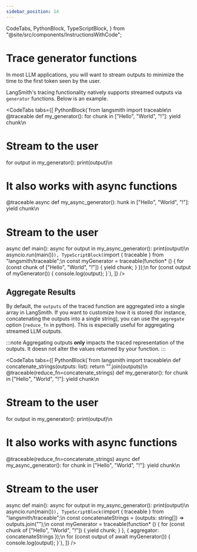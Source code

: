 ```yaml
---
sidebar_position: 14
---
```


  CodeTabs,
  PythonBlock,
  TypeScriptBlock,
} from "@site/src/components/InstructionsWithCode";

# Trace generator functions

In most LLM applications, you will want to stream outputs to minimize the time to the first token seen by the user.

LangSmith's tracing functionality natively supports streamed outputs via `generator` functions. Below is an example.

<CodeTabs
  tabs={[
    PythonBlock(`from langsmith import traceable\n
@traceable
def my_generator():
    for chunk in ["Hello", "World", "!"]:
        yield chunk\n
# Stream to the user
for output in my_generator():
    print(output)\n
# It also works with async functions
@traceable
async def my_async_generator():
    hunk in ["Hello", "World", "!"]:
        yield chunk\n
# Stream to the user
async def main():
    async for output in my_async_generator():
        print(output)\n
asyncio.run(main())`),
    TypeScriptBlock(`import { traceable } from "langsmith/traceable";\n
const myGenerator = traceable(function\* () {
    for (const chunk of ["Hello", "World", "!"]) {
        yield chunk;
    }
});\n
for (const output of myGenerator()) {
    console.log(output);
}`),
  ]}
/>

## Aggregate Results

By default, the `outputs` of the traced function are aggregated into a single array in LangSmith.
If you want to customize how it is stored (for instance, concatenating the outputs into a single string), you can use the `aggregate` option (`reduce_fn` in python).
This is especially useful for aggregating streamed LLM outputs.

:::note
Aggregating outputs **only** impacts the traced representation of the outputs. It doesn not alter the values returned by your function.
:::

<CodeTabs
  tabs={[
    PythonBlock(`from langsmith import traceable\n
def concatenate_strings(outputs: list):
    return "".join(outputs)\n
@traceable(reduce_fn=concatenate_strings)
def my_generator():
    for chunk in ["Hello", "World", "!"]:
        yield chunk\n
# Stream to the user
for output in my_generator():
    print(output)\n
# It also works with async functions
@traceable(reduce_fn=concatenate_strings)
async def my_async_generator():
    for chunk in ["Hello", "World", "!"]:
        yield chunk\n
# Stream to the user
async def main():
    async for output in my_async_generator():
        print(output)\n
asyncio.run(main())`),
    TypeScriptBlock(`import { traceable } from "langsmith/traceable";\n
const concatenateStrings = (outputs: string[]) => outputs.join("");\n
const myGenerator = traceable(function* () {
    for (const chunk of ["Hello", "World", "!"]) {
        yield chunk;
    }
}, { aggregator: concatenateStrings });\n
for (const output of await myGenerator()) {
    console.log(output);
}`),
  ]}
/>
